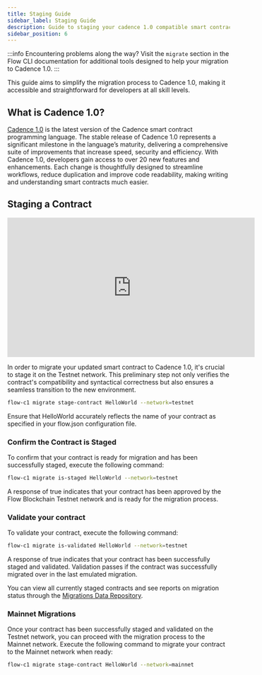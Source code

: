 ```yaml
---
title: Staging Guide
sidebar_label: Staging Guide
description: Guide to staging your cadence 1.0 compatible smart contracts
sidebar_position: 6
---
```


:::info
Encountering problems along the way? Visit the `migrate` section in the Flow CLI documentation for additional tools designed to help your migration to Cadence 1.0.
:::

This guide aims to simplify the migration process to Cadence 1.0, making it accessible and straightforward for developers at all skill levels.

## What is Cadence 1.0?

[Cadence 1.0](https://flow.com/upgrade/crescendo/cadence-1) is the latest version of the Cadence smart contract programming language. The stable release of Cadence 1.0 represents a significant milestone in the language’s maturity, delivering a comprehensive suite of improvements that increase speed, security and efficiency. With Cadence 1.0, developers gain access to over 20 new features and enhancements. Each change is thoughtfully designed to streamline workflows, reduce duplication and improve code readability, making writing and understanding smart contracts much easier.

## Staging a Contract

<iframe
  width="560"
  height="315"
  src="https://www.youtube.com/embed/vhdP1kv_Ooc"
  title="YouTube video player"
  frameborder="0"
  allow="accelerometer; autoplay; clipboard-write; encrypted-media; gyroscope; picture-in-picture"
  allowfullscreen
></iframe>

In order to migrate your updated smart contract to Cadence 1.0, it's crucial to stage it on the Testnet network. This preliminary step not only verifies the contract's compatibility and syntactical correctness but also ensures a seamless transition to the new environment.

```bash
flow-c1 migrate stage-contract HelloWorld --network=testnet
```

Ensure that HelloWorld accurately reflects the name of your contract as specified in your flow.json configuration file.

### Confirm the Contract is Staged

To confirm that your contract is ready for migration and has been successfully staged, execute the following command:

```bash
flow-c1 migrate is-staged HelloWorld --network=testnet
```

A response of true indicates that your contract has been approved by the Flow Blockchain Testnet network and is ready for the migration process.

### Validate your contract

To validate your contract, execute the following command:

```bash
flow-c1 migrate is-validated HelloWorld --network=testnet
```

A response of true indicates that your contract has been successfully staged and validated. Validation passes if the contract was successfully migrated over in the last emulated migration.

You can view all currently staged contracts and see reports on migration status through the [Migrations Data Repository](https://github.com/onflow/cadence/tree/master/migrations_data).

### Mainnet Migrations

Once your contract has been successfully staged and validated on the Testnet network, you can proceed with the migration process to the Mainnet network. Execute the following command to migrate your contract to the Mainnet network when ready:

```bash
flow-c1 migrate stage-contract HelloWorld --network=mainnet
```
